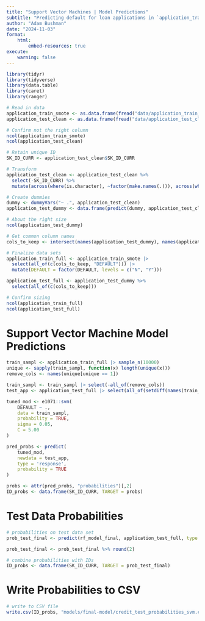 ```yaml
---
title: "Support Vector Machines | Model Predictions"
subtitle: "Predicting default for loan applications in `application_train.csv` with Support Vector Machine"
author: "Adam Bushman"
date: "2024-11-03"
format:
    html:
        embed-resources: true
execute:
    warning: false
---
```


```r
library(tidyr)
library(tidyverse)
library(data.table)
library(caret)
library(ranger)
```

```r
# Read in data
application_train_smote <- as.data.frame(fread("data/application_train_smote.csv"))
application_test_clean <- as.data.frame(fread("data/application_test_clean.csv"))

# Confirm not the right column 
ncol(application_train_smote)
ncol(application_test_clean)

# Retain unique ID
SK_ID_CURR <- application_test_clean$SK_ID_CURR 

# Transform 
application_test_clean <- application_test_clean %>%   
  select(-SK_ID_CURR) %>%   
  mutate(across(where(is.character), ~factor(make.names(.))), across(where(is.logical), ~factor(ifelse(.,"Y","N"))))

# Create dummies
dummy <- dummyVars("~ .", application_test_clean)
application_test_dummy <- data.frame(predict(dummy, application_test_clean))

# About the right size
ncol(application_test_dummy)

# Get common column names
cols_to_keep <- intersect(names(application_test_dummy), names(application_train_smote))

# Finalize data sets
application_train_full <- application_train_smote |>
  select(all_of(c(cols_to_keep, "DEFAULT"))) |>
  mutate(DEFAULT = factor(DEFAULT, levels = c("N", "Y")))

application_test_full <- application_test_dummy %>% 
  select(all_of(c(cols_to_keep)))

# Confirm sizing
ncol(application_train_full)
ncol(application_test_full)
```


# Support Vector Machine Model Predictions

```r
train_sampl <- application_train_full |> sample_n(10000)
unique <- sapply(train_sampl, function(x) length(unique(x)))
remove_cols <- names(unique[unique == 1])

train_sampl <- train_sampl |> select(-all_of(remove_cols))
test_app <- application_test_full |> select(all_of(setdiff(names(train_sampl), c("DEFAULT"))))
```


```r
tuned_mod <- e1071::svm(
    DEFAULT ~ ., 
    data = train_sampl, 
    probability = TRUE, 
    sigma = 0.05, 
    C = 5.00
)
```

```r
pred_probs <- predict(
    tuned_mod, 
    newdata = test_app, 
    type = 'response', 
    probability = TRUE
)
```

```r
probs <- attr(pred_probs, "probabilities")[,2]
ID_probs <- data.frame(SK_ID_CURR, TARGET = probs)
```



# Test Data Probabilities
```r
# probabilities on test data set
prob_test_final <- predict(rf_model_final, application_test_full, type = "response")$predictions[,2]

prob_test_final <- prob_test_final %>% round(2)

# combine probabilities with IDs
ID_probs <- data.frame(SK_ID_CURR, TARGET = prob_test_final)
```

# Write Probabilities to CSV
```r
# write to CSV file
write.csv(ID_probs, "models/final-model/credit_test_probabilities_svm.csv", row.names = FALSE)
```

